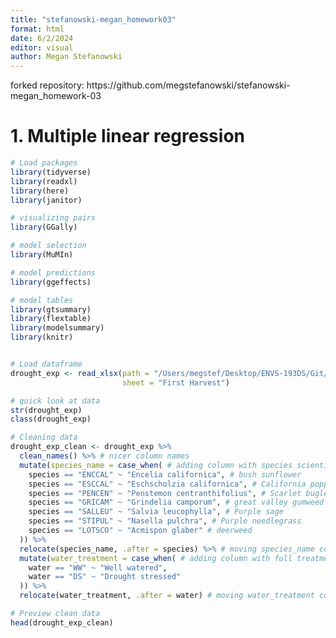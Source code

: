 ```yaml
---
title: "stefanowski-megan_homework03"
format: html
date: 6/2/2024
editor: visual
author: Megan Stefanowski
---
```


forked repository: https://github.com/megstefanowski/stefanowski-megan_homework-03

# 1. Multiple linear regression

```r
# Load packages
library(tidyverse)
library(readxl)
library(here)
library(janitor)

# visualizing pairs
library(GGally)

# model selection
library(MuMIn)

# model predictions
library(ggeffects)

# model tables
library(gtsummary)
library(flextable)
library(modelsummary)
library(knitr)


# Load dataframe
drought_exp <- read_xlsx(path = "/Users/megstef/Desktop/ENVS-193DS/Git/new-repository/stefanowski-megan_homework-03/data/Valliere_etal_EcoApps_Data.xlsx", 
                         sheet = "First Harvest")

# quick look at data 
str(drought_exp)
class(drought_exp)
```

```r
# Cleaning data
drought_exp_clean <- drought_exp %>% 
  clean_names() %>% # nicer column names
  mutate(species_name = case_when( # adding column with species scientific names
    species == "ENCCAL" ~ "Encelia californica", # bush sunflower
    species == "ESCCAL" ~ "Eschscholzia californica", # California poppy
    species == "PENCEN" ~ "Penstemon centranthifolius", # Scarlet bugler
    species == "GRICAM" ~ "Grindelia camporum", # great valley gumweed
    species == "SALLEU" ~ "Salvia leucophylla", # Purple sage
    species == "STIPUL" ~ "Nasella pulchra", # Purple needlegrass
    species == "LOTSCO" ~ "Acmispon glaber" # deerweed
  )) %>% 
  relocate(species_name, .after = species) %>% # moving species_name column after species
  mutate(water_treatment = case_when( # adding column with full treatment names
    water == "WW" ~ "Well watered",
    water == "DS" ~ "Drought stressed"
  )) %>% 
  relocate(water_treatment, .after = water) # moving water_treatment column after water

# Preview clean data
head(drought_exp_clean)
```
